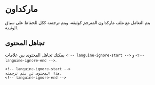 # ماركداون

يتم التعامل مع ملف ماركداون المترجم كوثيقة، ويتم ترجمته ككل للحفاظ على سياق الوثيقة.

## تجاهل المحتوى

يمكنك تجاهل المحتوى بين علامات `<!-- languine-ignore-start -->` و `<!-- languine-ignore-end -->`.

```mdx
<!-- languine-ignore-start -->
هذا المحتوى لن يتم ترجمته.
<!-- languine-ignore-end -->
``` 